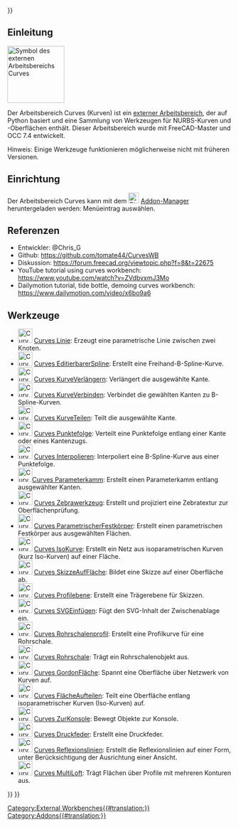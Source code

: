 <languages/>
{{UnfinishedDocu{{#translation:}}}}


<span id="Introduction"></span>
==Einleitung==

[[Image:Curves_workbench_icon.svg|thumb|128px|Symbol des externen Arbeitsbereichs Curves]]
{{TOCright}}

Der Arbeitsbereich Curves (Kurven) ist ein [[External_workbenches/de|externer Arbeitsbereich]], der auf Python basiert und eine Sammlung von Werkzeugen für NURBS-Kurven und -Oberflächen enthält. Dieser Arbeitsbereich wurde mit FreeCAD-Master und OCC 7.4 entwickelt.

Hinweis: Einige Werkzeuge funktionieren möglicherweise nicht mit früheren Versionen.

<span id="Installation"></span>
==Einrichtung==

Der Arbeitsbereich Curves kann mit dem [[Image:Std_AddonMgr.svg|24px|link=Std_AddonMgr]] [[Std_AddonMgr/de|Addon-Manager]] heruntergeladen werden: Menüeintrag {{MenuCommand|Werkzeuge → Addon-Manager}} auswählen.

<span id="References"></span>
==Referenzen==

* Entwickler: @Chris_G
* Github: https://github.com/tomate44/CurvesWB
* Diskussion: https://forum.freecad.org/viewtopic.php?f=8&t=22675
* YouTube tutorial using curves workbench: https://www.youtube.com/watch?v=ZVdbvxmJ3Mo
* Dailymotion tutorial, tide bottle, demoing curves workbench: https://www.dailymotion.com/video/x6bo9a6

<span id="Tools"></span>
==Werkzeuge==

* [[Image:Curves_Line.svg|32px]] [[Curves_Line/de|Curves Linie]]: Erzeugt eine parametrische Linie zwischen zwei Knoten.
* [[Image:Curves_EditableSpline.svg|32px]] [[Curves_EditableSpline/de|Curves EditierbarerSpline]]: Erstellt eine Freihand-B-Spline-Kurve.
* [[Image:Curves_ExtendCurve.svg|32px]] [[Curves_ExtendCurve/de|Curves KurveVerlängern]]: Verlängert die ausgewählte Kante.
* [[Image:Curves_JoinCurve.svg|32px]] [[Curves_JoinCurve/de|Curves KurveVerbinden]]: Verbindet die gewählten Kanten zu B-Spline-Kurven.
* [[Image:Curves_SplitCurve.svg|32px]] [[Curves_SplitCurve/de|Curves KurveTeilen]]: Teilt die ausgewählte Kante.
* [[Image:Curves_Discretize.svg|32px]] [[Curves_Discretize/de|Curves Punktefolge]]: Verteilt eine Punktefolge entlang einer Kante oder eines Kantenzugs. 
* [[Image:Curves_Interpolate.svg|32px]] [[Curves_Interpolate/de|Curves Interpolieren]]: Interpoliert eine B-Spline-Kurve aus einer Punktefolge.
* [[Image:Curves_ParametricComb.svg|32px]][[Curves_ParametricComb/de|Curves Parameterkamm]]: Erstellt einen Parameterkamm entlang ausgewählter Kanten.
* [[Image:Curves_ZebraTool.svg|32px]] [[Curves_ZebraTool/de|Curves Zebrawerkzeug]]: Erstellt und projiziert eine Zebratextur zur Oberflächenprüfung.
* [[Image:Curves_ParametricSolid.svg|32px]] [[Curves_ParametricSolid/de|Curves ParametrischerFestkörper]]: Erstellt einen parametrischen Festkörper aus  ausgewählten Flächen.
* [[Image:Curves_IsoCurve.svg|32px]] [[Curves_IsoCurve/de|Curves IsoKurve]]: Erstellt ein Netz aus isoparametrischen Kurven (kurz Iso-Kurven) auf einer Fläche.
* [[Image:Curves_SketchOnSurface.svg|32px]] [[Curves_SketchOnSurface/de|Curves SkizzeAufFläche]]: Bildet eine Skizze auf einer Oberfläche ab.
* [[Image:Curves_ProfileSupport.svg|32px]] [[Curves_ProfileSupport/de|Curves Profilebene]]: Erstellt eine Trägerebene für Skizzen.
* [[Image:Curves_PasteSVG.svg|32px]] [[Curves_PasteSVG/de|Curves SVGEinfügen]]: Fügt den SVG-Inhalt der Zwischenablage ein.
*[[Image:Curves_PipeshellProfile.svg|32px]] [[Curves_PipeshellProfile/de|Curves Rohrschalenprofil]]: Erstellt eine Profilkurve für eine Rohrschale.
* [[Image:Curves_Pipeshell.svg|32px]] [[Curves_Pipeshell/de|Curves Rohrschale]]: Trägt ein Rohrschalenobjekt aus.
* [[Image:Curves_GordonSurface.svg|32px]] [[Curves_GordonSurface/de|Curves GordonFläche]]: Spannt eine Oberfläche über Netzwerk von Kurven auf.
* [[Image:Curves_SegmentSurface.svg|32px]] [[Curves_SegmentSurface/de|Curves FlächeAufteilen]]: Teilt eine Oberfläche entlang isoparametrischer Kurven (Iso-Kurven) auf.
* [[Image:Curves_ToConsole.svg|32px]] [[Curves_ToConsole/de|Curves ZurKonsole]]: Bewegt Objekte zur Konsole.
* [[Image:Curves_CompressionSpring.svg|32px]] [[Curves_CompressionSpring/de|Curves Druckfeder]]: Erstellt eine Druckfeder.
* [[Image:Curves_ReflectLines.svg|32px]] [[Curves_ReflectLines/de|Curves Reflexionslinien]]: Erstellt die Reflexionslinien auf einer Form, unter Berücksichtigung der Ausrichtung einer Ansicht.
* [[Image:Curves_MultiLoft.svg|32px]] [[Curves_MultiLoft/de|Curves MultiLoft]]: Trägt Flächen über Profile mit mehreren Konturen aus.


{{Curves Tools navi{{#translation:}}}}
{{Userdocnavi{{#translation:}}}}
[[Category:External Workbenches{{#translation:}}]]
[[Category:Addons{{#translation:}}]]